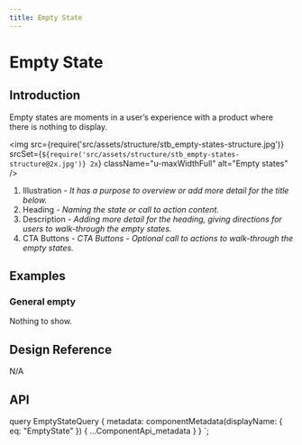 ```yaml
---
title: Empty State
---
```




# Empty State

## Introduction

Empty states are moments in a user’s experience with a product where there is nothing to display.

<img
  src={require('src/assets/structure/stb_empty-states-structure.jpg')}
  srcSet={`${require('src/assets/structure/stb_empty-states-structure@2x.jpg')} 2x`}
  className="u-maxWidthFull"
  alt="Empty states"
/>
<ol className="u-textGray u-marginTopTiny">
  <li>
    Illustration
    <i className="u-text200"> - It has a purpose to overview or add more detail for the title below.</i>
  </li>
  <li>
    Heading
    <i className="u-text200"> - Naming the state or call to action content.</i>
  </li>
  <li>
    Description
    <i className="u-text200"> - Adding more detail for the heading, giving directions for users to walk-through the empty states.</i>
  </li>
  <li>
    CTA Buttons
    <i className="u-text200"> - CTA Buttons - Optional call to actions to walk-through the empty states.</i>
  </li>
</ol>

## Examples

### General empty

Nothing to show.

<CodeView codeText={generalEmptyState} />

## Design Reference

N/A


## API

<ComponentApi metadata={props.data.metadata} />


  query EmptyStateQuery {
    metadata: componentMetadata(displayName: { eq: "EmptyState" }) {
      ...ComponentApi_metadata
    }
  }
`;
